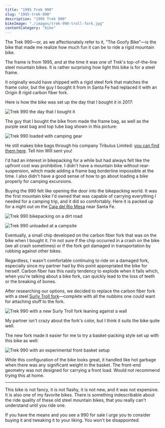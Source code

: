 ```yaml
---
title: "1995 Trek 990"
slug: "1995-trek-990"
description: "1995 Trek 990"
bikeImage: "./images/trek-990-troll-fork.jpg"
contentCategory: "bike"
---
```


The Trek 990&mdash;or, as we affectionately refer to it, "The Goofy Bike"&mdash;is the bike that made me realize how much fun it can be to ride a rigid mountain bike.

The frame is from 1995, and at the time it was one of Trek's top-of-the-line steel mountain bikes. It is rather surprising how light this bike is for a steel frame.

It originally would have shipped with a rigid steel fork that matches the frame color, but the guy I bought it from in Santa Fe had replaced it with an Origin 8 rigid carbon fiber fork.

Here is how the bike was set up the day that I bought it in 2017:

![Trek 990 the day that I bought it](./images/trek-990-day-01.jpg)

The guy that I bought the bike from made the frame bag, as well as the purple seat bag and top tube bag shown in this picture:

![Trek 990 loaded with camping gear](./images/trek-990-bikepacking-01.jpg)

He still makes bike bags through his company Tribulus Limited: [you can find them here](https://www.tribuluslimited.com). Tell him WIll sent you!

I'd had an interest in bikepacking for a while but had always felt like the upfront cost was prohibitive. I didn't have a mountain bike without rear-suspension, which made adding a frame bag borderline impossible at the time. I also didn't have a good sense of how to go about loading a bike properly for camping excursions.

Buying the 990 felt like opening the door into the bikepacking world. It was the first mountain bike I'd owned that was capable of carrying everything I needed for a camping trip, and it did so comfortably. Here it is packed up for a night out on the [Caja del Rio Mesa](https://en.wikipedia.org/wiki/Caja_del_Rio) near Santa Fe.

![Trek 990 bikepacking on a dirt road](./images/trek-990-bikepacking-02.jpg)

![Trek 990 unloaded at a campsite](./images/trek-990-bikepacking-03.jpg)

Eventually, a small chip developed on the carbon fiber fork that was on the bike when I bought it. I'm not sure if the chip occurred in a crash on the bike (we all crash sometimes) or if the fork got damaged in transportation by rubbing against other bikes.

Regardless, I wasn't comfortable continuing to ride on a damaged fork, especially since my partner had by this point appropriated the bike for herself. Carbon fiber has this nasty tendency to explode when it fails which, when you're talking about a bike fork, can quickly lead to the loss of teeth or the breaking of bones.

After researching our options, we decided to replace the carbon fiber fork with a steel [Surly Troll fork](https://surlybikes.com/parts/troll_fork)&mdash;complete with all the nubbins one could want for attaching stuff to the fork.

![Trek 990 with a new Surly Troll fork leaning against a wall](./images/trek-990-troll-fork.jpg)

My partner isn't crazy about the fork's color, but I think it suits the bike quite well.

The new fork made it easier for me to try a basket-packing style set up with this bike as well:

![Trek 990 with an experimental front basket setup](./images/trek-990-basket.jpg)

While this configuration of the bike looks great, it handled like hot garbage when there was any significant weight in the basket. The front-end geometry was not designed for carrying a front load. Would not recommend trying this at home.

---

This bike is not fancy, it is not flashy, it is not new, and it was not expensive. It is also one of my favorite bikes. There is something indescribable about the ride quality of these old steel mountain bikes, that you really can't understand until you ride one.

If you have the means and you see a 990 for sale I urge you to consider buying it and tweaking it to your liking. You won't be disappointed.
